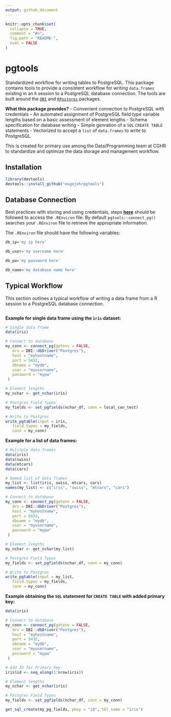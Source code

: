 ```yaml
---
output: github_document
---
```


<!-- README.md is generated from README.Rmd. Please edit that file -->

```r
knitr::opts_chunk$set(
  collapse = TRUE,
  comment = "#>",
  fig.path = "README-",
  eval = FALSE
)
```

# pgtools
Standardized workflow for writing tables to PostgreSQL. This package contains tools to provide a consistent workflow for
writing `data.frames` existing in an `R` session to a PostgreSQL database connection. The tools are built around the [`DBI`](https://github.com/r-dbi)
and [`RPostgres`](https://github.com/r-dbi/RPostgres) packages.

**What this package provides?**
 - Convenient connection to PostgreSQL with credentials
 - An automated assignment of PostgreSQL field type variable lengths based on a basic assessment of element lengths
 - Schema specification for database writing
 - Simple genration of a `SQL` `CREATE TABLE` statements
 - Vectorized to accept a `list` of `data.frames` to write to PostgreSQL

This is created for primary use among the Data/Programming team at CGHR to standardize and optimize the data storage and management workflow.

## Installation
```r
library(devtools)
devtools::install_github("eugejoh/pgtools")
```

## Database Connection
Best practices with storing and using credentials, steps [**here**](https://db.rstudio.com/best-practices/managing-credentials/#use-environment-variables) should be followed to access the `.REnviron` file. By default `pgtools::connect_pg()` searches your `.REnviron` file to retrieve the appropriate information.  

The `.REnviron` file should have the following variables:  
```r
db_ip='my ip here'

db_user='my username here'

db_pw='my password here'

db_name='my database name here'
```

## Typical Workflow
This section outlines a typical workflow of writing a data frame from a R session to a PostgreSQL database connection.
<!-- put diagrammeR flowchart here -->
```r

```


<b>Example for single data frame using the `iris` dataset:</b>
```r
# Single data frame
data(iris)

# Connect to database
my_conn <- connect_pg(getenv = FALSE,
   drv = DBI::dbDriver("Postgres"),
   host = "myhostname",
   port = 5432,
   dbname = "mydb",
   user = "myusername",
   password = "mypw"
 )

# Element lengths
my_nchar <- get_nchar(iris)

# Postgres Field Types
my_fields <- set_pgfields(nchar_df, conn = local_con_test)

# Write to Postgres
write_pgtable(input = iris,
   field.types = my_fields,
   conn = my_conn)

```

<b>Example for a list of data frames:</b>
```r
# Mulitple data frames
data(iris)
data(swiss)
data(mtcars)
data(cars)

# Named list of data frames
my_list <- list(iris, swiss, mtcars, cars)
names(my_list) <- c("iris", "swiss", "mtcars", "cars")

# Connect to database
my_conn <- connect_pg(getenv = FALSE,
   drv = DBI::dbDriver("Postgres"),
   host = "myhostname",
   port = 5432,
   dbname = "mydb",
   user = "myusername",
   password = "mypw"
 )

# Element lengths
my_nchar <- get_nchar(my_list)

# Postgres Field Types
my_fields <- set_pgfields(nchar_df, conn = my_conn)

# Write to Postgres
write_pgtable(input = my_list,
   field.types = my_fields,
   conn = my_conn)

```

<b>Example obtaining the `SQL` statement for `CREATE TABLE` with added primary key:  </b>
```r
data(iris)

# Connect to database
my_conn <- connect_pg(getenv = FALSE,
   drv = DBI::dbDriver("Postgres"),
   host = "myhostname",
   port = 5432,
   dbname = "mydb",
   user = "myusername",
   password = "mypw"
 )

# Add ID for Primary Key
iris$id <- seq_along(1:nrow(iris))

# Element lengths
my_nchar <- get_nchar(iris)

# Postgres Field Types
my_fields <- set_pgfields(nchar_df, conn = my_conn)

get_sql_create(my_pg_fields, pkey = "id", tbl_name = "iris")
```
